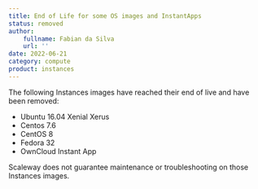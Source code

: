 ```yaml
---
title: End of Life for some OS images and InstantApps
status: removed
author:
    fullname: Fabian da Silva
    url: ''
date: 2022-06-21
category: compute
product: instances
---
```


The following Instances images have reached their end of live and have been removed:
- Ubuntu 16.04 Xenial Xerus
- Centos 7.6
- CentOS 8
- Fedora 32
- OwnCloud Instant App

<Message type="important">

Scaleway does not guarantee maintenance or troubleshooting on those Instances images.

</Message>